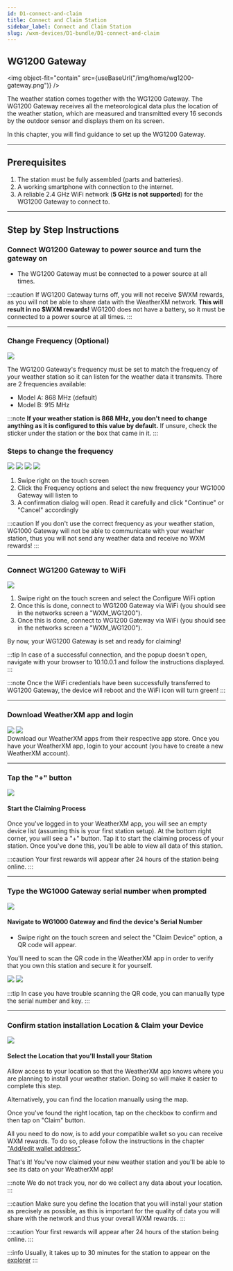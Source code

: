 ```yaml
---
id: D1-connect-and-claim
title: Connect and Claim Station
sidebar_label: Connect and Claim Station
slug: /wxm-devices/D1-bundle/D1-connect-and-claim
---
```



## WG1200 Gateway

<img object-fit="contain" src={useBaseUrl("/img/home/wg1200-gateway.png")} />

The weather station comes together with the WG1200 Gateway.
The WG1200 Gateway receives all the meteorological data plus the location of the weather station, which are measured and transmitted every 16 seconds by the outdoor sensor
and displays them on its screen.


In this chapter, you will find guidance to set up the WG1200 Gateway.
<hr/>

## Prerequisites

1. The station must be fully assembled (parts and batteries).
1. A working smartphone with connection to the internet.
3. A reliable 2.4 GHz WiFi network (**5 GHz is not supported**) for the WG1200 Gateway to connect to.

<hr/>

## Step by Step Instructions

### Connect WG1200 Gateway to power source and turn the gateway on
 
- The WG1200 Gateway must be connected to a power source at all times.

:::caution
If WG1200 Gateway turns off, you will not receive $WXM rewards, as you will not be able to share data with the WeatherXM network. **This will result in no $WXM rewards!**
WG1200 does not have a battery, so it must be connected to a power source at all times.
:::
<hr/>

### Change Frequency (Optional)


<div class="explanation">

<Tabs groupId="wg1000_ui">
  <TabItem value="WG1200 Gateway" >
    <img src={useBaseUrl("/img/wxm-devices/D1-bundle/D1-set_freq.png")} />
  </TabItem>
  </Tabs>

  <span>

The WG1200 Gateway's frequency must be set to match the frequency of your weather station so it can listen for the weather data it transmits. There are 2 frequencies available:
- Model A: 868 MHz (default)
- Model B: 915 MHz

:::note
**If your weather station is 868 MHz, you don't need to change anything as it is configured to this value by default.**
If unsure, check the sticker under the station or the box that came in it.
:::
  </span>
</div>

### Steps to change the frequency
<div>

  <Tabs groupId="WG1200 Gateway">
  <TabItem value="WG1200 Gateway" >
    <div style={{ display: 'flex', justifyContent: 'space-between' }}>
      <img class="control" src={useBaseUrl("img/wxm-devices/D1-bundle/Image_1_Swiperight.png")} style={{ width: '24%', height: 'auto' }} />
      <img class="control" src={useBaseUrl("img/wxm-devices/D1-bundle/Image_2_select_freq.png")} style={{ width: '24%', height: 'auto' }} />
      <img class="control" src={useBaseUrl("img/wxm-devices/D1-bundle/Image_3_set_freq.png")} style={{ width: '24%', height: 'auto' }} />
      <img class="control" src={useBaseUrl("img/wxm-devices/D1-bundle/Set_Frequency.png")} style={{ width: '24%', height: 'auto' }} />
    </div>
    <ol>
        <li>Swipe right on the touch screen</li>
        <li>Click the Frequency options and select the new frequency your WG1000 Gateway will listen to</li>
        <li>A confirmation dialog will open. Read it carefully and click "Continue" or "Cancel" accordingly</li>
    </ol>
  </TabItem>
</Tabs>


</div>

:::caution
If you don't use the correct frequency as your weather station, WG1000 Gateway will not be able to communicate with your weather station, thus you will not send any weather data and receive no WXM rewards!
:::

<hr/>

### Connect WG1200 Gateway to WiFi 

  <Tabs groupId="WG1200 Gateway">
  <TabItem value="WG1200 Gateway WiFi Configuration" >
    <div style={{ display: 'flex', justifyContent: 'space-between' }}>
      <img class="control" src={useBaseUrl("img/wxm-devices/D1-bundle/D1-Wifi.jpg")} style={{ width: '24%', height: 'auto' }} />
       </div>
    <ol>
        <li>Swipe right on the touch screen and select the Configure WiFi option</li>
        <li>Once this is done, connect to WG1200 Gateway via WiFi (you should see in the networks screen a "WXM_WG1200").</li>
        <li>Once this is done, connect to WG1200 Gateway via WiFi (you should see in the networks screen a "WXM_WG1200").</li>
    </ol>
  </TabItem>
</Tabs>

By now, your WG1200 Gateway is set and ready for claiming!


:::tip
In case of a successful connection, and the popup doesn’t open, navigate with your browser to 10.10.0.1 and follow the instructions displayed.
:::

:::note
Once the WiFi credentials have been successfully transferred to WG1200 Gateway, the device will reboot and the WiFi icon will turn green!
:::
<hr/>

### Download WeatherXM app and login


<div class="explanation">
  <div class="app-store">
   <a href="https://play.google.com/store/apps/details?id=com.weatherxm.app&hl=en&gl=US" target="blank"><img src={useBaseUrl("img/wxm-devices/wifi-m5-bundle/google-play-badge.svg")}/></a>
   <a href="https://apps.apple.com/ie/app/weatherxm/id1629841929" target="blank"><img src={useBaseUrl("img/wxm-devices/wifi-m5-bundle/App_Store_Badge.svg")}/></a>

  </div>
  <span>Download our WeatherXM apps from their respective app store. Once you have your WeatherXM app, login to your account (you have to create a new WeatherXM account).</span>
</div>
<hr/>



### Tap the "+" button

<div class="explanation">
  <img src={useBaseUrl("img/wxm-devices/wifi-m5-bundle/pus-button.svg")} />
  <div>
    <h4>Start the Claiming Process</h4>
    <p>
      Once you've logged in to your WeatherXM app, you will see an empty device list (assuming this is your first station setup). At the bottom right corner, you will see a "+" button. Tap it to start the claiming process of your station. Once you've done this, you'll be able to view all data of this station.
    </p>
  </div>
</div>

:::caution
Your first rewards will appear after 24 hours of the station being online.
:::  

<hr/>

### Type the WG1000 Gateway serial number when prompted

<div class="explanation">
        <img style={{width:"calc(100%*1/3 - 10px)"}} src={useBaseUrl("/img/wxm-devices/D1-bundle/select-your-station.png")} />
  <div style={{width:"calc(100%*2/3 - 10px)"}} >

#### Navigate to WG1000 Gateway and find the device's Serial Number

- Swipe right on the touch screen and select the "Claim Device" option, a QR code will appear.

You'll need to scan the QR code in the WeatherXM app in order to verify that you own this station and secure it for yourself.

<Tabs groupId="wg1200_ui">
  <TabItem value="WG1200 Prepare for claiming" >
    <img class="control" src={useBaseUrl("/img/wxm-devices/D1-bundle/D1_claim.gif")} style={{ width: '24%', height: 'auto' }} />
    <img class="control" src={useBaseUrl("/img/wxm-devices/D1-bundle/D1_QR_Claim_static.png")} style={{ width: '24%', height: 'auto' }} />

  </TabItem>
</Tabs>

  </div>
</div>

:::tip
In case you have trouble scanning the QR code, you can manually type the serial number and key.
:::

<hr/>


### Confirm station installation Location & Claim your Device


<div class="explanation small-big">
  <img src={useBaseUrl("img/wxm-devices/D1-bundle/D1-Location.png")} />
  <span>

#### Select the Location that you'll Install your Station

Allow access to your location so that the WeatherXM app knows where you are planning to install your weather station. Doing so will make it easier to complete this step.

Alternatively, you can find the location manually using the map.

Once you've found the right location, tap on the checkbox to confirm and then tap on "Claim" button.

All you need to do now, is to add your compatible wallet so you can receive WXM rewards. To do so, please follow the instructions in the chapter  ["Add/edit wallet address"](/wallet/add-edit-wallet-address#how-to-create-wallet-on-metamask).

That's it! You've now claimed your new weather station and you'll be able to see its data on your WeatherXM app!

:::note
We do not track you, nor do we collect any data about your location.
:::

:::caution
Make sure you define the location that you will install your station as precisely as possible, as this is important for the quality of data you will share with the network and thus your overall WXM rewards.
:::

:::caution
Your first rewards will appear after 24 hours of the station being online.
:::  


  </span>
</div>

:::info 
Usually, it takes up to 30 minutes for the station to appear on the [explorer](https://explorer.weatherxm.com/stats)
:::
